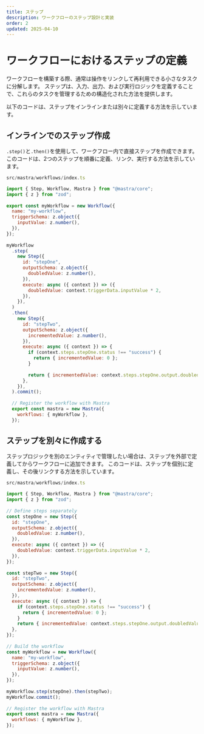 ```yaml
---
title: ステップ
description: ワークフローのステップ設計と実装
order: 2
updated: 2025-04-10
---
```


# ワークフローにおけるステップの定義

ワークフローを構築する際、通常は操作をリンクして再利用できる小さなタスクに分解します。
ステップは、入力、出力、および実行ロジックを定義することで、これらのタスクを管理するための構造化された方法を提供します。

以下のコードは、ステップをインラインまたは別々に定義する方法を示しています。

## インラインでのステップ作成

`.step()`と`.then()`を使用して、ワークフロー内で直接ステップを作成できます。
このコードは、2つのステップを順番に定義、リンク、実行する方法を示しています。

```javascript
src/mastra/workflows/index.ts

import { Step, Workflow, Mastra } from "@mastra/core";
import { z } from "zod";
 
export const myWorkflow = new Workflow({
  name: "my-workflow",
  triggerSchema: z.object({
    inputValue: z.number(),
  }),
});
 
myWorkflow
  .step(
    new Step({
      id: "stepOne",
      outputSchema: z.object({
        doubledValue: z.number(),
      }),
      execute: async ({ context }) => ({
        doubledValue: context.triggerData.inputValue * 2,
      }),
    }),
  )
  .then(
    new Step({
      id: "stepTwo",
      outputSchema: z.object({
        incrementedValue: z.number(),
      }),
      execute: async ({ context }) => {
        if (context.steps.stepOne.status !== "success") {
          return { incrementedValue: 0 };
        }
 
        return { incrementedValue: context.steps.stepOne.output.doubledValue + 1 };
      },
    }),
  ).commit();
 
  // Register the workflow with Mastra
  export const mastra = new Mastra({
    workflows: { myWorkflow },
  });
```

## ステップを別々に作成する

ステップロジックを別のエンティティで管理したい場合は、ステップを外部で定義してからワークフローに追加できます。
このコードは、ステップを個別に定義し、その後リンクする方法を示しています。

```javascript
src/mastra/workflows/index.ts

import { Step, Workflow, Mastra } from "@mastra/core";
import { z } from "zod";
 
// Define steps separately
const stepOne = new Step({
  id: "stepOne",
  outputSchema: z.object({
    doubledValue: z.number(),
  }),
  execute: async ({ context }) => ({
    doubledValue: context.triggerData.inputValue * 2,
  }),
});
 
const stepTwo = new Step({
  id: "stepTwo",
  outputSchema: z.object({
    incrementedValue: z.number(),
  }),
  execute: async ({ context }) => {
    if (context.steps.stepOne.status !== "success") {
      return { incrementedValue: 0 };
    }
    return { incrementedValue: context.steps.stepOne.output.doubledValue + 1 };
  },
});
 
// Build the workflow
const myWorkflow = new Workflow({
  name: "my-workflow",
  triggerSchema: z.object({
    inputValue: z.number(),
  }),
});
 
myWorkflow.step(stepOne).then(stepTwo);
myWorkflow.commit();
 
// Register the workflow with Mastra
export const mastra = new Mastra({
  workflows: { myWorkflow },
});
``` 